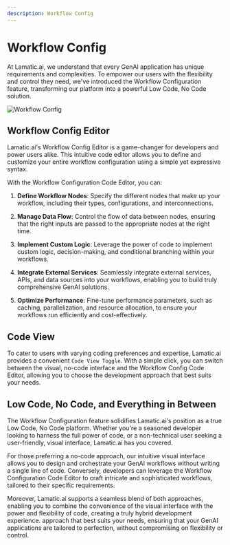 ```yaml
---
description: Workflow Config
---
```


# Workflow Config

At Lamatic.ai, we understand that every GenAI application has unique requirements and complexities. To empower our users with the flexibility and control they need, we've introduced the Workflow Configuration feature, transforming our platform into a powerful Low Code, No Code solution.

![Workflow Config](/assets/workflow_config.png)

## Workflow Config Editor

Lamatic.ai's Workflow Config Editor is a game-changer for developers and power users alike. This intuitive code editor allows you to define and customize your entire workflow configuration using a simple yet expressive syntax.

With the Workflow Configuration Code Editor, you can:

1. **Define Workflow Nodes**: Specify the different nodes that make up your workflow, including their types, configurations, and interconnections.

2. **Manage Data Flow**: Control the flow of data between nodes, ensuring that the right inputs are passed to the appropriate nodes at the right time.

3. **Implement Custom Logic**: Leverage the power of code to implement custom logic, decision-making, and conditional branching within your workflows.

4. **Integrate External Services**: Seamlessly integrate external services, APIs, and data sources into your workflows, enabling you to build truly comprehensive GenAI solutions.

5. **Optimize Performance**: Fine-tune performance parameters, such as caching, parallelization, and resource allocation, to ensure your workflows run efficiently and cost-effectively.

## Code View

To cater to users with varying coding preferences and expertise, Lamatic.ai provides a convenient `Code View Toggle`. With a simple click, you can switch between the visual, no-code interface and the Workflow Config Code Editor, allowing you to choose the development approach that best suits your needs.

## Low Code, No Code, and Everything in Between

The Workflow Configuration feature solidifies Lamatic.ai's position as a true Low Code, No Code platform. Whether you're a seasoned developer looking to harness the full power of code, or a non-technical user seeking a user-friendly, visual interface, Lamatic.ai has you covered.

For those preferring a no-code approach, our intuitive visual interface allows you to design and orchestrate your GenAI workflows without writing a single line of code. Conversely, developers can leverage the Workflow Configuration Code Editor to craft intricate and sophisticated workflows, tailored to their specific requirements.

Moreover, Lamatic.ai supports a seamless blend of both approaches, enabling you to combine the convenience of the visual interface with the power and flexibility of code, creating a truly hybrid development experience.
approach that best suits your needs, ensuring that your GenAI applications are tailored to perfection, without compromising on flexibility or control.